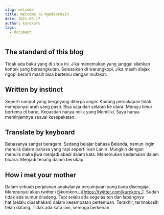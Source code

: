```yaml
---
slug: welcome
title: Welcome To Ngedabrusin
date: 2021-09-17
author: kurokoru
tags:
  - document
---
```


## The standard of this blog
Tidak ada baku yang di situs ini. Jika menemukan yang janggal silahkan kontak yang bersangkutan. 
Selesaikan di warungkopi. Jika masih diajak ngopi berarti masih bisa bertemu dengan mufakat. 
## Written by instinct
Seperti rumput yang bergoyang diterpa angin. Kadang percakapan tidak mempunyai arah yang pasti. Bisa saja dari selatan ke utara. 
Menuju timur bertemu di barat. Kepastian hanya milik yang Memiliki. Saya hanya meminjamnya sesuai kesepakatan. 
## Translate by keyboard
Bahasanya sangat beragam. Sedang belajar bahasa Belanda, namun ingin menulis dalam bahasa yang rapi seperti Ivan Lanin. 
Mungkin dengan menulis maka jiwa menjadi abadi dalam kata. Menemukan kedamaian dalam bicara. Menjadi tenang dalam bersikap. 
## How i met your mother
Dalam sebuah perjalanan adakalanya perjumpaan yang tiada disengaja. Mempunyai akun twitter (@kurokoru_)[https://twitter.com/kurokoru_]. 
Sudah tidak ada sumur diladang. Tapi selalu ada segelas teh dan lapangnya hati(selalu diusahakan) dalam kesempatan pertemuan.
Terakhir, terimakasih telah datang. Tidak ada kata lain, semoga berkenan.
